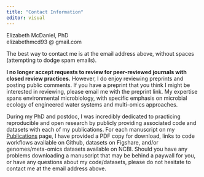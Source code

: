 ```yaml
---
title: "Contact Information"
editor: visual
---
```


Elizabeth McDaniel, PhD\
elizabethmcd93 @ gmail.com

The best way to contact me is at the email address above, without spaces (attempting to dodge spam emails).

**I no longer accept requests to review for peer-reviewed journals with closed review practices.** However, I do enjoy reviewing preprints and posting public comments. If you have a preprint that you think I might be interested in reviewing, please email me with the preprint link. My expertise spans environmental microbiology, with specific emphasis on microbial ecology of engineered water systems and multi-omics approaches.

During my PhD and postdoc, I was incredibly dedicated to practicing reproducible and open research by publicly providing associated code and datasets with each of my publications. For each manuscript on my [Publications](https://elizabethmcd.github.io/publications/) page, I have provided a PDF copy for download, links to code workflows available on Github, datasets on Figshare, and/or genomes/meta-omics datasets available on NCBI. Should you have any problems downloading a manuscript that may be behind a paywall for you, or have any questions about my code/datasets, please do not hesitate to contact me at the email address above.
